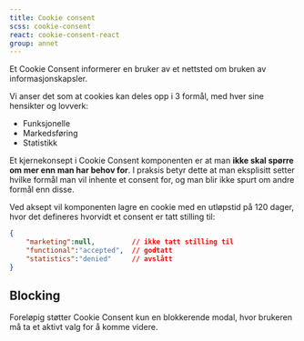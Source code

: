 ```yaml
---
title: Cookie consent
scss: cookie-consent
react: cookie-consent-react
group: annet
---
```



<Ingress>Et Cookie Consent informerer en bruker av et nettsted om bruken av informasjonskapsler.</Ingress>

Vi anser det som at cookies kan deles opp i 3 formål, med hver sine hensikter og lovverk:

-   Funksjonelle
-   Markedsføring
-   Statistikk

Et kjernekonsept i Cookie Consent komponenten er at man **ikke skal spørre om mer enn man har behov for**. I praksis
betyr dette at man eksplisitt setter hvilke formål man vil inhente et consent for, og man blir ikke spurt om andre
formål enn disse.

Ved aksept vil komponenten lagre en cookie med en utløpstid på 120 dager, hvor det defineres hvorvidt et consent
er tatt stilling til:

```JSON
{
    "marketing":null,         // ikke tatt stilling til
    "functional":"accepted",  // godtatt
    "statistics":"denied"     // avslått
}
```

## Blocking

Foreløpig støtter Cookie Consent kun en blokkerende modal, hvor brukeren må ta et aktivt valg for å komme videre.

<ComponentExample component={Blocking} />
